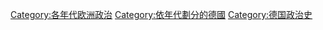 [[Category:各年代欧洲政治‎|Category:各年代欧洲政治‎]]
[[Category:依年代劃分的德國|Category:依年代劃分的德國]]
[[Category:德国政治史|Category:德国政治史]]